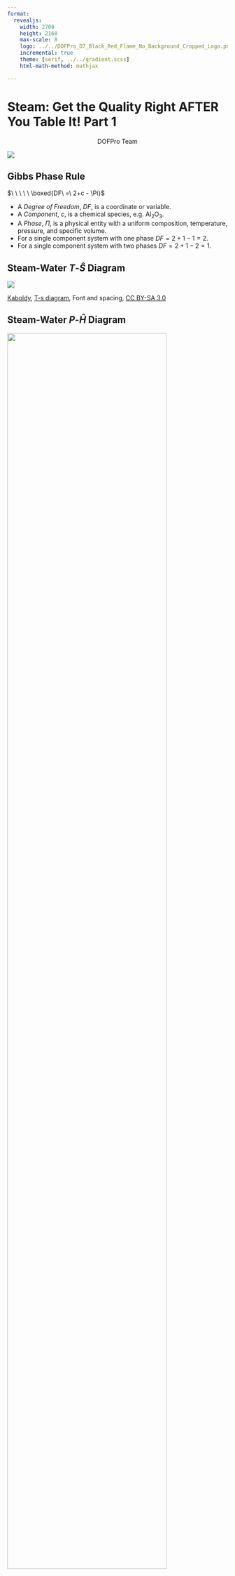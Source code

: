 ```yaml
---
format:
  revealjs:
    width: 2700
    height: 2160
    max-scale: 8
    logo: ../../DOFPro_D7_Black_Red_Flame_No_Background_Cropped_Logo.png
    incremental: true
    theme: [serif, ../../gradient.scss]
    html-math-method: mathjax

---
```


# Steam: Get the Quality Right AFTER You Table It! Part 1

::: {style="text-align: center;"}
DOFPro Team
:::

![](../../DOFPro_D7_Black_Red_Flame_No_Background_Cropped.png){.absolute left="22%" top="-65%"}

## Gibbs Phase Rule

:::{fragment}
$\ \ \ \ \ \boxed{DF\ =\ 2+c - \Pi}$ 
:::

 - A *Degree of Freedom*, $DF$, is a coordinate or variable.
 - A *Component*, $c$, is a chemical species, e.g. $\mathrm{Al_2O_3}$.
 - A *Phase*, $\Pi$, is a physical entity with a uniform composition, temperature, pressure, and specific volume.
 - For a single component system with one phase $DF = 2 + 1 - 1 = 2$.
 - For a single component system with two phases $DF = 2 + 1 - 2 = 1$.

## Steam-Water $T\text{-}\hat{S}$ Diagram

![](T-s_diagram_modified.png)<!--{.absolute top=0% left=0% width=100%}-->

:::{.absolute bottom=-2% left=0%}
<a href="https://commons.wikimedia.org/wiki/User:Kaboldy">Kaboldy</a>, <a href="https://commons.wikimedia.org/wiki/File:T-s_diagram.svg">T-s diagram</a>, Font and spacing, <a href="https://creativecommons.org/licenses/by-sa/3.0/legalcode" rel="license">CC BY-SA 3.0</a>
:::

## Steam-Water $P\text{-}\hat{H}$ Diagram

![](P-H_chart_for_steam.png){.absolute left=12% top=10% height=85%}


:::{.absolute bottom=-2% left=0% style="font-size: 85px;"}
<a href="/wiki/User_talk:Emok">Emok</a>, <a href="https://commons.wikimedia.org/wiki/File:Pressure-enthalpy_chart_for_steam,_in_US_units.svg">Pressure-enthalpy chart for steam, in US units</a>, <a href="https://creativecommons.org/licenses/by-sa/3.0/legalcode" rel="license">CC BY-SA 3.0</a>
:::

## {auto-animate=true}

![](SaturatedTempTableTop.png){.absolute top=-4% left=-2% width=50%}
![](SaturatedTempTableBottom.png){.absolute top=50% left=-2% width=50%}
![](SaturatedPressTableTop.png){.absolute top=-4% right=-2% width=50%}
![](SaturatedPressTableBottom.png){.absolute top=50% right=-2% width=50%}

## {auto-animate=true}

![](SaturatedTempTableTop.png){.absolute top=-4% left=-2% width=100%}


## {auto-animate=true}

![](SaturatedTempTableTop.png){.absolute top=-4% left=-2% width=50%}
![](SaturatedTempTableBottom.png){.absolute top=50% left=-2% width=50%}
![](SaturatedPressTableTop.png){.absolute top=-4% right=-2% width=50%}
![](SaturatedPressTableBottom.png){.absolute top=50% right=-2% width=50%}

## {auto-animate=true}

![](SaturatedPressTableTop.png){.absolute top=-4% right=-2% width=100%}


## {auto-animate=true}

![](SaturatedTempTableTop.png){.absolute top=-4% left=-2% width=50%}
![](SaturatedTempTableBottom.png){.absolute top=50% left=-2% width=50%}
![](SaturatedPressTableTop.png){.absolute top=-4% right=-2% width=50%}
![](SaturatedPressTableBottom.png){.absolute top=50% right=-2% width=50%}

## {auto-animate=true}

![](SuperheatedSteamTop.png){.absolute top=-.75% left=12.5% width=75%}
![](SuperheatedSteamBottom.png){.absolute top=50% left=12.5% width=75%}

## {auto-animate=true, transition="fade-out" transition-speed="slow"}

![](SuperheatedSteamTop.png){.absolute top=-.75% left=0% width=100%}

## {transition="fade-in none-out" transition-speed="slow"}

![](SuperheatCloseUp.png)

## The Takeaways

1. Gibbs phase rule dictates how thermodynamic tables like the steam tables are arranged.
2. The Temperature Table and the Pressure Table have the same information in them. The choice is based on whether you have the temperature or the pressure of the two-phase mixture.
3. The Superheated Steam and Subcooled Water Table has single-phase regions for both subcooled water and superheated steam.
4. You have to specify a single property in the two-phase tables, but you have to specify two properties in the single-phase table.

# <!-- Approved Plain End -->
::: {.centered .bigger}
 </br></br></br></br></br>**Thanks for watching!** </br> The previous video in the series is in the link in the upper left. The next video in the series is in the upper right. To learn more about Chemical and Thermal Processes, visit the website linked in the description.
:::

::: {.absolute left=38% top=125% style="font-size: 110px;"}
The DOFPro Team
:::

![](../../DOFPro_D7_Black_Red_Flame_No_Background_Cropped.png){.absolute left="25.25%" top="100%" width=1494px height=364px}
<!-- ****************************END Regular Intro/Outro ************************* -->

# Steam: Get the Quality Right AFTER You Table It! Part 2

::: {style="text-align: center;"}
DOFPro Team
:::

![](../../DOFPro_D7_Black_Red_Flame_No_Background_Cropped.png){.absolute left="22%" top="-65%"}

## 

![](SaturatedTempTableTop.png){.absolute top=-4% left=-2% width=50%}
![](SaturatedTempTableBottom.png){.absolute top=50% left=-2% width=50%}
![](SaturatedPressTableTop.png){.absolute top=-4% right=-2% width=50%}
![](SaturatedPressTableBottom.png){.absolute top=50% right=-2% width=50%}

## 


![](SuperheatedSteamTop.png){.absolute top=-.75% left=12.5% width=75%}
![](SuperheatedSteamBottom.png){.absolute top=50% left=12.5% width=75%}

##

:::{style="font-size: 125px;"}
**In the single-phase region (superheated steam)**
:::

![](Superheat5bar350C.png)

:::{style="font-size: 90px;"}
* $\ \ \ \ DF = 2$

* Must specify two properties to define the thermodynamic state

* e.g. What is the specific volume of steam at $5\ \mathrm{bar}$ and $300\ ^\circ\mathrm{C}$?

* e.g. What is the temperature of steam with a specific volume of
$0.50000$ $\dfrac{\textrm{m}^3}{\textrm{kg}}$ at $5$ bar?

:::{.fragment .absolute left=0% bottom=5%}
$\dfrac{T - 250}{0.50000 - 0.47443}\ =\ \dfrac{300 - 250}{0.52260-0.47443} \hspace{5pt} \Rightarrow T = 276.54 ^{\circ} \mathrm{C}$
:::
:::

## 

:::{style="font-size: 110px;"}
**In the two-phase region (saturated steam and water)**
:::

![](SatPressureCloseUp1.png)

* $\ \ \ \ DF = 1$

* Have two phases (water and steam) in equilibrium.

* e.g. What is the temperature, and what are the specific enthalpies
of saturated water and saturated steam at $5.0$ bar?



##

:::{style="font-size: 110px;"}
**In the two-phase region (saturated steam and water)**
:::

* We know the properties of the two phases.

* What is the property of the overall mixture?

* Define the quality.</br></br>

* $\ \ \ \ x \equiv \dfrac{m_\mathrm{steam}}{m_\mathrm{steam} + m_\mathrm{water}} = \dfrac{m_\mathrm{steam}}{m_\mathrm{total}}$

:::{style="font-size: 100px;"}
* What is the pressure and specific internal energy of a mixture of steam and water at $88\ ^\circ\mathrm{C}$ and a quality of $80\%$?
:::
 
* What is the quality of a mixture of steam and water at $0.65017$ bar, and a specific enthalpy of $2000\ \mathrm{kJ/kg}$?

## 

What is the pressure and specific internal energy of a mixture of steam and water at $88\ ^\circ\mathrm{C}$ and a quality of $80\%$?


![](SatTemperatureCloseUp1.png)


:::{.fragment}
$P=0.65017\ \mathrm{bar}$</br></br>
:::

:::{.fragment}
:::{style="font-size: 90px;"}
$\hat{U}_{\text{mix}} = x\hat{U}_{v} + (1-x)\hat{U}_{l} = 0.8 \mathbf{\cdot} 2491.5 + 0.2 \mathbf{\cdot} 368.49 = 2066.9\ \mathrm{kJ/kg}$</br></br>
:::
:::

:::{.fragment}
$\hat{U}_{\text{mix}} = x\hat{U}_{v}\ +\ (1-x)\hat{U_{l}} = x(\hat{U}_{v} - \hat{U}_{l}) + \hat{U}_{l} = x\Delta \hat{U}_{lv} + \hat{U}_{l}$</br></br>
:::

:::{.fragment}
$\hat{U}_{\text{mix}} = x\Delta \hat{U}_{lv} + \hat{U}_{l} = 0.8\mathbf{\cdot} 2123.0 + 368.49 = 2066.9\ \mathrm{kJ/kg}$
:::

##

What is the quality of a mixture of steam and water at $0.65017$ bar, and a specific enthalpy of $2000\ \mathrm{kJ/kg}$?

![](SatTemperatureCloseUp1.png)

:::{.fragment}
$\hat{H}_{\text{mix}} = x\hat{H}_{v}\ +\ (1-x)\hat{H_{l}} = x(\hat{H}_{v} - \hat{H}_{l}) + \hat{H}_{l} = x\Delta \hat{H}_{lv} + \hat{H}_{l}$

$\\$
:::
:::{.fragment}
$x = \dfrac{\hat{H}_{\mathrm{mix}} - \hat{H}_{l}}{\hat{H}_{v} - \hat{H}_{l}} = \dfrac{2000 - 368.55}{2656.3 - 368.55} = 0.7131 = 71.31$%

$\\$
:::
:::{.fragment}
$x = \dfrac{\hat{H}_{\text{mix}} - \hat{H}_{l}}{\Delta\hat{H}_{lv}} = \dfrac{2000 - 368.55}{2287.7} = 0.7131 = 71.31$%
:::

## The Takeaways

1. In the single phase region we have to specify two properties. 
2. The single-phase table is set up to be easy to use for temperature and pressure but we definitely don't have to specify just temperature and pressure. 
3. In the two phase region we have to specify one property such as temperature or pressure, and then we often have to calculate the properties of a mixture using the quality. 

# <!-- Approved Plain End -->
::: {.centered .bigger}
 </br></br></br></br></br>**Thanks for watching!** </br> The previous video in the series is in the link in the upper left. The next video in the series is in the upper right. To learn more about Chemical and Thermal Processes, visit the website linked in the description.
:::

::: {.absolute left=38% top=125% style="font-size: 110px;"}
The DOFPro Team
:::

![](../../DOFPro_D7_Black_Red_Flame_No_Background_Cropped.png){.absolute left="25.25%" top="100%" width=1494px height=364px}
<!-- ****************************END Regular Intro/Outro ************************* -->